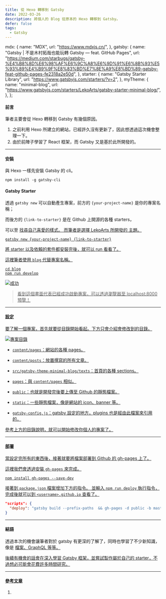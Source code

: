 ```yaml
---
title: 從 Hexo 轉移到 Gatsby
date: 2022-03-26
description: 將個人的 Blog 從原本的 Hexo 轉移到 Gatsby。
defer: false
tags:
  - Gatsby
---
```


  mdx: {
    name: "MDX",
    url: "https://www.mdxjs.cn/",
  },
  gatsby: {
    name: "Gatsby | 不是木村拓哉也能玩轉 Gatsby — feat. GitHub Pages",
    url: "https://medium.com/starbugs/gatsby-%E4%B8%8D%E6%98%AF%E6%9C%A8%E6%9D%91%E6%8B%93%E5%93%89%E4%B9%9F%E8%83%BD%E7%8E%A9%E8%BD%89-gatsby-feat-github-pages-fe2318a2e50d",
  },
  starter: {
    name: "Gatsby Starter Library",
    url: "https://www.gatsbyjs.com/starters/?v=2",
  },
  myTheme: {
    name: "minimal-blog",
    url: "https://www.gatsbyjs.com/starters/LekoArts/gatsby-starter-minimal-blog/",
  },
};

#### 前言

筆者主要會從 Hexo 轉移到 Gatsby 有幾個原因。

1. 之前利用 Hexo 所建立的網站，已經許久沒有更新了，因此想透過這次機會整理一下。
2. 由於前陣子學習了 React 框架，而 Gatsby 又是基於此所開發的。

---

#### 安裝

與 Hexo 一樣先安裝 Gatsby 的 cli。

```shell
npm install -g gatsby-cli
```

#### Gatsby Starter

透過 `gatsby new` 可以自動產生專案，前方的 `{your-project-name}` 是你的專案名稱；

而後方的 `{link-to-starter}` 是在 Github 上開源的各種 starters，

可以至 <a href={ref.starter.url} children={ref.starter.name}/> 找尋自己喜愛的樣式。
而筆者是選擇 LekoArts 所開發的 <a href={ref.myTheme.url} children={ref.myTheme.name}/> 主題。

```shell
gatsby new {your-project-name} {link-to-starter}
```

將 starter 以及依賴的套件都安裝完後，就可以 run 看看了。

這裡筆者使用 `blog` 代替專案名稱。

```shell
cd blog
npm run develop
```

![成功](success.png)

> 看到這個畫面代表已經成功啟動專案，可以透過瀏覽器至 localhost:8000 預覽！

---

#### 設定

要了解一個專案，首先就要從目錄開始看起。下方只會介紹會修改到的目錄。

![專案目錄](tableOfContents.png)

- `content/pages`：網站的各種 pages。

- `content/posts`：放置撰寫的所有文章。

- `src/gatsby-theme-minimal-blog/texts`：首頁的各種 sections。

- `pages`：與 `content/pages` 相似。

- `public`：也就是開發完後要上傳至 Github 的靜態檔案。

- `static`：一些靜態檔案，像是網站的 icon、banner 等。

- `gatsby-config.js`：gatsby 設定的地方，plugins 也是經由此檔案來引用的，

參考上方的目錄說明，就可以開始修改你個人的專案了。

---

#### 部署

當設定完所有的東西後，接著就要將檔案部署到 Github 的 gh-pages 上了。

這裡我們會透過安裝 `gh-pages` 來完成。

```shell
npm install gh-pages --save-dev
```

接著到 `package.json` 檔案增加下方的指令。
並輸入 `npm run deploy` 執行指令，完成後就可以到 `<username>.github.io` 查看了。

```json
"scripts": {
  "deploy": "gatsby build --prefix-paths  && gh-pages -d public -b master"
}
```

---

#### 結語

透過本次的機會讓筆者對於 gatsby 有更深的了解了，同時也學習了不少新知識，像是 <a href={ref.mdx.url} children={ref.mdx.name}/> 檔案、GraphQL 等等。

後續有機會的話會在深入學習 Gatsby 框架，並嘗試製作屬於自己的 starter，不過想必可能會花費許多時間研究。

---

#### 參考文章

1. <a href={ref.gatsby.url} children={ref.gatsby.name} />
